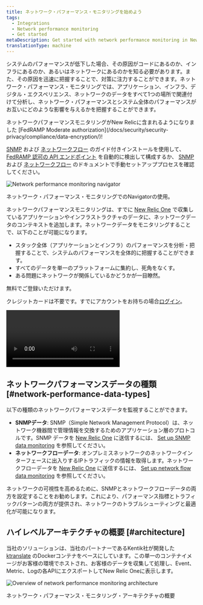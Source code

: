 ```yaml
---
title: ネットワーク・パフォーマンス・モニタリングを始めよう
tags:
  - Integrations
  - Network performance monitoring
  - Get started
metaDescription: Get started with network performance monitoring in New Relic One.
translationType: machine
---
```




システムのパフォーマンスが低下した場合、その原因がコードにあるのか、インフラにあるのか、あるいはネットワークにあるのかを知る必要があります。また、その原因を迅速に把握することで、対策に注力することができます。ネットワーク・パフォーマンス・モニタリングでは、アプリケーション、インフラ、デジタル・エクスペリエンス、ネットワークのデータをすべて1つの場所で関連付けて分析し、ネットワーク・パフォーマンスとシステム全体のパフォーマンスがお互いにどのような影響を与えるかを把握することができます。

<Callout variant="tip">
  ネットワークパフォーマンスモニタリングがNew Relicに含まれるようになりました [FedRAMP Moderate authorization](/docs/security/security-privacy/compliance/data-encryption/)!

  [SNMP](/docs/network-performance-monitoring/setup-performance-monitoring/snmp-performance-monitoring/#setup-snmp-monitoring) および [ネットワークフロー](/docs/network-performance-monitoring/setup-performance-monitoring/network-flow-monitoring/#setup-network-flow-monitoring) のガイド付きインストールを使用して、 [FedRAMP 認可の API エンドポイント](/docs/security/security-privacy/compliance/fedramp-compliant-endpoints/#data-ingest-apis) を自動的に検出して構成するか、 [SNMP](/docs/network-performance-monitoring/setup-performance-monitoring/snmp-performance-monitoring/#manual-setup) および [ネットワークフロー](/docs/network-performance-monitoring/setup-performance-monitoring/network-flow-monitoring/#manual-setup) のドキュメントで手動セットアッププロセスを確認してください。
</Callout>

<img
  title="Network performance monitoring navigator"
  alt="Network performance monitoring navigator"
  src={overviewNavigator}
/>

<figcaption>
  ネットワーク・パフォーマンス・モニタリングでのNavigatorの使用。
</figcaption>

ネットワークパフォーマンスモニタリングは、すでに [New Relic One](https://one.newrelic.com) で収集しているアプリケーションやインフラストラクチャのデータに、ネットワークデータのコンテキストを追加します。ネットワークデータをモニタリングすることで、以下のことが可能になります。

* スタック全体（アプリケーションとインフラ）のパフォーマンスを分析・把握することで、システムのパフォーマンスを全体的に把握することができます。
* すべてのデータを単一のプラットフォームに集約し、死角をなくす。
* ある問題にネットワークが関係しているかどうかが一目瞭然。

<ButtonGroup>
  <ButtonLink
    role="button"
    to="https://newrelic.com/signup"
    variant="primary"
  >
    無料でご登録いただけます。
  </ButtonLink>
</ButtonGroup>

クレジットカードは不要です。すでにアカウントをお持ちの場合[ログイン](http://one.newrelic.com/)。

<Video
  id="2GH8YrEv9YA"
  type="youtube"
/>

## ネットワークパフォーマンスデータの種類 [#network-performance-data-types]

以下の種類のネットワークパフォーマンスデータを監視することができます。

* **SNMPデータ**: SNMP（Simple Network Management Protocol）は、ネットワーク機器間で管理情報を交換するためのアプリケーション層のプロトコルです。SNMP データを [New Relic One](https://one.newrelic.com) に送信するには、 [Set up SNMP data monitoring](/docs/network-performance-monitoring/setup-performance-monitoring/snmp-performance-monitoring) を参照してください。
* **ネットワークフローデータ**: オンプレミスネットワークのネットワークインターフェースに出入りするIPトラフィックの情報を取得します。ネットワークフローデータを [New Relic One](https://one.newrelic.com) に送信するには、 [Set up network flow data monitoring](/docs/network-performance-monitoring/setup-performance-monitoring/network-flow-monitoring) を参照してください。

<Callout variant="important">
  ネットワークの可視性を高めるために、SNMPとネットワークフローデータの両方を設定することをお勧めします。これにより、パフォーマンス指標とトラフィックパターンの両方が提供され、ネットワークのトラブルシューティングと最適化が可能になります。
</Callout>

## ハイレベルアーキテクチャの概要 [#architecture]

当社のソリューションは、当社のパートナーであるKentik社が開発した [ktranslate](https://github.com/kentik/ktranslate) のDockerコンテナをベースにしています。この単一のコンテナイメージがお客様の環境でホストされ、お客様のデータを収集して処理し、Event、Metric、Logの各APIにエクスポートしてNew Relic Oneに表示します。

<img
  title="Overview of network performance monitoring architecture"
  alt="Overview of network performance monitoring architecture"
  src={npmArchitecture}
/>

<figcaption>
  ネットワーク・パフォーマンス・モニタリング・アーキテクチャの概要
</figcaption>